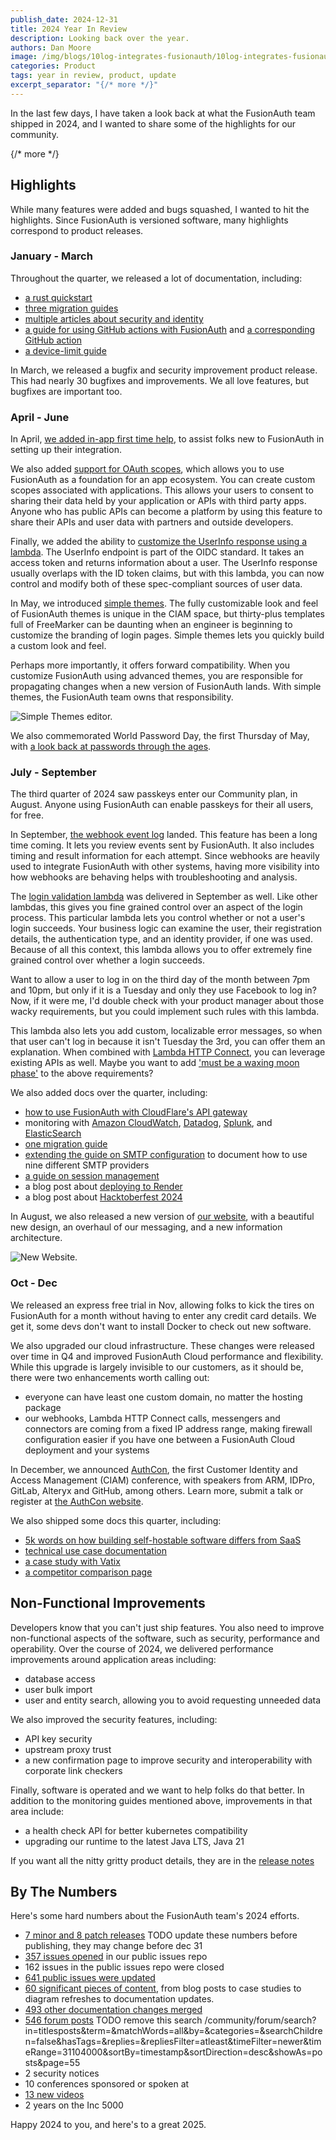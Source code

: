 ```yaml
---
publish_date: 2024-12-31 
title: 2024 Year In Review
description: Looking back over the year.
authors: Dan Moore
image: /img/blogs/10log-integrates-fusionauth/10log-integrates-fusionauth.png
categories: Product
tags: year in review, product, update
excerpt_separator: "{/* more */}"
---
```


In the last few days, I have taken a look back at what the FusionAuth team shipped in 2024, and I wanted to share some of the highlights for our community.

{/* more */}

## Highlights

While many features were added and bugs squashed, I wanted to hit the highlights. Since FusionAuth is versioned software, many highlights correspond to product releases.

### January - March

Throughout the quarter, we released a lot of documentation, including:

* [a rust quickstart](/docs/quickstarts/quickstart-rust-actix-web)
* [three migration guides](/docs/lifecycle/migrate-users/provider-specific/)
* [multiple articles about security and identity](/articles/)
* [a guide for using GitHub actions with FusionAuth](/docs/get-started/run-in-the-cloud/github-actions) and [a corresponding GitHub action](https://github.com/fusionauth/fusionauth-github-action)
* [a device-limit guide](/docs/extend/examples/device-limiting)

In March, we released a bugfix and security improvement product release. This had nearly 30 bugfixes and improvements. We all love features, but bugfixes are important too.

### April - June

In April, [we added in-app first time help](/docs/get-started/download-and-install/setup-wizard#complete-first-time-setup), to assist folks new to FusionAuth in setting up their integration.

We also added [support for OAuth scopes](/blog/custom-scopes-in-third-party-applications), which allows you to use FusionAuth as a foundation for an app ecosystem. You can create custom scopes associated with applications. This allows your users to consent to sharing their data held by your application or APIs with third party apps. Anyone who has public APIs can become a platform by using this feature to share their APIs and user data with partners and outside developers.

Finally, we added the ability to [customize the UserInfo response using a lambda](/docs/extend/code/lambdas/userinfo-populate). The UserInfo endpoint is part of the OIDC standard. It takes an access token and returns information about a user. The UserInfo response usually overlaps with the ID token claims, but with this lambda, you can now control and modify both of these spec-compliant sources of user data.

In May, we introduced [simple themes](/docs/customize/look-and-feel/simple-theme-editor). The fully customizable look and feel of FusionAuth themes is unique in the CIAM space, but thirty-plus templates full of FreeMarker can be daunting when an engineer is beginning to customize the branding of login pages. Simple themes lets you quickly build a custom look and feel.

Perhaps more importantly, it offers forward compatibility. When you customize FusionAuth using advanced themes, you are responsible for propagating changes when a new version of FusionAuth lands. With simple themes, the FusionAuth team owns that responsibility.

![Simple Themes editor.](/img/docs/customize/look-and-feel/simple-theme-editor/images.png)

We also commemorated World Password Day, the first Thursday of May, with [a look back at passwords through the ages](/password-history).

### July - September

The third quarter of 2024 saw passkeys enter our Community plan, in August. Anyone using FusionAuth can enable passkeys for their all users, for free.

In September, [the webhook event log](/docs/extend/events-and-webhooks/webhook-event-log) landed. This feature has been a long time coming. It lets you review events sent by FusionAuth. It also includes timing and result information for each attempt. Since webhooks are heavily used to integrate FusionAuth with other systems, having more visibility into how webhooks are behaving helps with troubleshooting and analysis.

The [login validation lambda](/docs/extend/code/lambdas/login-validation) was delivered in September as well. Like other lambdas, this gives you fine grained control over an aspect of the login process. This particular lambda lets you control whether or not a user's login succeeds. Your business logic can examine the user, their registration details, the authentication type, and an identity provider, if one was used. Because of all this context, this lambda allows you to offer extremely fine grained control over whether a login succeeds.

Want to allow a user to log in on the third day of the month between 7pm and 10pm, but only if it is a Tuesday and only they use Facebook to log in? Now, if it were me, I'd double check with your product manager about those wacky requirements, but you could implement such rules with this lambda.

This lambda also lets you add custom, localizable error messages, so when that user can't log in because it isn't Tuesday the 3rd, you can offer them an explanation. When combined with [Lambda HTTP Connect](/docs/extend/code/lambdas/lambda-remote-api-calls), you can leverage existing APIs as well. Maybe you want to add ['must be a waxing moon phase'](https://docs.astronomyapi.com/endpoints/studio/moon-phase) to the above requirements?

We also added docs over the quarter, including:

* [how to use FusionAuth with CloudFlare's API gateway](/docs/extend/examples/api-gateways/cloudflare-api-gateway)
* monitoring with [Amazon CloudWatch](/docs/operate/secure-and-monitor/cloudwatch), [Datadog](/docs/operate/secure-and-monitor/datadog), [Splunk](/docs/operate/secure-and-monitor/splunk), and [ElasticSearch](/docs/operate/secure-and-monitor/elastic)
* [one migration guide](/docs/lifecycle/migrate-users/provider-specific/)
* [extending the guide on SMTP configuration](/docs/customize/email-and-messages/configure-email) to document how to use nine different SMTP providers
* [a guide on session management](/docs/lifecycle/authenticate-users/logout-session-management)
* a blog post about [deploying to Render](/blog/fusionauth-on-render)
* a blog post about [Hacktoberfest 2024](/blog/2024-hacktoberfest)

In August, we also released a new version of [our website](/), with a beautiful new design, an overhaul of our messaging, and a new information architecture.

![New Website.](/img/blogs/2024-retro/new-website.png)

### Oct - Dec

We released an express free trial in Nov, allowing folks to kick the tires on FusionAuth for a month without having to enter any credit card details. We get it, some devs don't want to install Docker to check out new software.

We also upgraded our cloud infrastructure. These changes were released over time in Q4 and improved FusionAuth Cloud performance and flexibility. While this upgrade is largely invisible to our customers, as it should be, there were two enhancements worth calling out:

* everyone can have least one custom domain, no matter the hosting package
* our webhooks, Lambda HTTP Connect calls, messengers and connectors are coming from a fixed IP address range, making firewall configuration easier if you have one between a FusionAuth Cloud deployment and your systems

In December, we announced [AuthCon](/blog/authcon-press-release), the first Customer Identity and Access Management (CIAM) conference, with speakers from ARM, IDPro, GitLab, Alteryx and GitHub, among others. Learn more, submit a talk or register at [the AuthCon website](https://www.authcon.io/).

We also shipped some docs this quarter, including:

* [5k words on how building self-hostable software differs from SaaS](/blog/building-self-hostable-application)
* [technical use case documentation](/docs/get-started/use-cases/)
* [a case study with Vatix](/blog/vatix-fusionauth)
* [a competitor comparison page](/compare-fusionauth)

## Non-Functional Improvements

Developers know that you can't just ship features. You also need to improve non-functional aspects of the software, such as security, performance and operability. Over the course of 2024, we delivered performance improvements around application areas including:

* database access
* user bulk import
* user and entity search, allowing you to avoid requesting unneeded data

We also improved the security features, including:

* API key security 
* upstream proxy trust
* a new confirmation page to improve security and interoperability with corporate link checkers

Finally, software is operated and we want to help folks do that better. In addition to the monitoring guides mentioned above, improvements in that area include:

* a health check API for better kubernetes compatibility
* upgrading our runtime to the latest Java LTS, Java 21

If you want all the nitty gritty product details, they are in the [release notes](/docs/release-notes/)

## By The Numbers

Here's some hard numbers about the FusionAuth team's 2024 efforts.

* [7 minor and 8 patch releases](/docs/release-notes/)
TODO update these numbers before publishing, they may change before dec 31
* [357 issues opened](https://github.com/FusionAuth/fusionauth-issues/issues?q=is%3Aissue+created%3A2024-01-01..2025-01-01) in our public issues repo
* 162 issues in the public issues repo were closed
* [641 public issues were updated](https://github.com/FusionAuth/fusionauth-issues/issues?q=is%3Aissue+updated%3A2024-01-01..2025-01-01)
* [60 significant pieces of content](https://github.com/fusionauth/fusionauth-site/pulls?q=is%3Apr+merged%3A2024-01-01..2025-01-01+label%3Acontent), from blog posts to case studies to diagram refreshes to documentation updates.
* [493 other documentation changes merged](https://github.com/fusionauth/fusionauth-site/pulls?q=is%3Apr+merged%3A2024-01-01..2025-01-01+-label%3Acontent)
* [546 forum posts](/community/forum/) TODO remove this search /community/forum/search?in=titlesposts&term=&matchWords=all&by=&categories=&searchChildren=false&hasTags=&replies=&repliesFilter=atleast&timeFilter=newer&timeRange=31104000&sortBy=timestamp&sortDirection=desc&showAs=posts&page=55
* 2 security notices
* 10 conferences sponsored or spoken at
* [13 new videos](https://www.youtube.com/c/fusionauth)
* 2 years on the Inc 5000

Happy 2024 to you, and here's to a great 2025.
